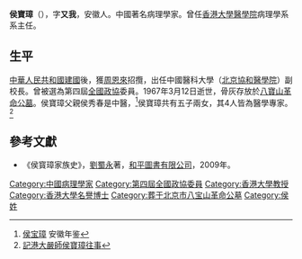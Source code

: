 '''侯寶璋'''（{{bd|1893年||1967年|3月12日|}}），字'''又我'''，安徽人。中國著名病理學家。曾任[[香港大學醫學院|香港大學醫學院]]病理學系系主任。

==生平==
[[中華人民共和國建國|中華人民共和國建國]]後，獲[[周恩來|周恩來]]招攬，出任中國醫科大學（[[北京協和醫學院|北京協和醫學院]]）副校長。曾被選為第四屆[[全國政協|全國政協]]委員。1967年3月12日逝世，骨灰存放於[[八寶山革命公墓|八寶山革命公墓]]。侯寶璋父親侯秀春是中醫，<ref>[http://www.ah.xinhuanet.com/jg60nahp/2009-09/28/content_17836432.htm 侯宝璋] {{Wayback|url=http://www.ah.xinhuanet.com/jg60nahp/2009-09/28/content_17836432.htm |date=20120702072201 }}安徽年鉴</ref>侯寶璋共有五子兩女，其4人皆為醫學專家。<ref>[http://hk.news.yahoo.com/article/090720/3/dale.html 記港大嚴師侯寶璋往事]{{dead link|date=2017年11月 |bot=InternetArchiveBot |fix-attempted=yes }}</ref>

==參考文獻==
{{reflist}}
*《侯寳璋家族史》，[[劉蜀永_(歷史學家)|劉蜀永]]著，[[和平圖書有限公司|和平圖書有限公司]]，2009年。

{{DEFAULTSORT:H}}
[[Category:中國病理學家|Category:中國病理學家]]
[[Category:第四屆全國政協委員|Category:第四屆全國政協委員]]
[[Category:香港大學教授|Category:香港大學教授]]
[[Category:香港大學名譽博士|Category:香港大學名譽博士]]
[[Category:葬于北京市八宝山革命公墓|Category:葬于北京市八宝山革命公墓]]
[[Category:侯姓|Category:侯姓]]